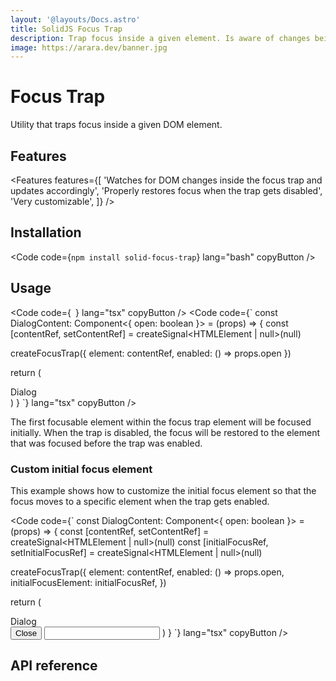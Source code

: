 ```yaml
---
layout: '@layouts/Docs.astro'
title: SolidJS Focus Trap
description: Trap focus inside a given element. Is aware of changes being made to the DOM tree inside the focus trap.
image: https://arara.dev/banner.jpg
---
```


# Focus Trap

Utility that traps focus inside a given DOM element.

<PackageInfo packageName="solid-focus-trap" />

## Features
<Features features={[
  'Watches for DOM changes inside the focus trap and updates accordingly',
  'Properly restores focus when the trap gets disabled',
  'Very customizable',
]} />

## Installation

<Code code={`
npm install solid-focus-trap
`} lang="bash" copyButton />

## Usage

<Code code={`
`} lang="tsx" copyButton />
<Code code={`
const DialogContent: Component<{
  open: boolean
}> = (props) => {
  const [contentRef, setContentRef] = createSignal<HTMLElement | null>(null)

  createFocusTrap({
    element: contentRef,
    enabled: () => props.open
  })

  return (
    <Show when={props.open()}>
      <div ref={setContentRef}>Dialog</div>
    </Show>
  )
}
`} lang="tsx" copyButton />

The first focusable element within the focus trap element will be focused initially. When the trap is disabled, the focus will be restored to the element that was focused before the trap was enabled.

### Custom initial focus element
This example shows how to customize the initial focus element so that the focus moves to a specific element when the trap gets enabled.

<Code code={`
const DialogContent: Component<{
  open: boolean
}> = (props) => {
  const [contentRef, setContentRef] = createSignal<HTMLElement | null>(null)
  const [initialFocusRef, setInitialFocusRef] =
    createSignal<HTMLElement | null>(null)

  createFocusTrap({
    element: contentRef,
    enabled: () => props.open,
    initialFocusElement: initialFocusRef,
  })

  return (
    <Show when={props.open()}>
      <div ref={setContentRef}>Dialog</div>
      <button>Close</button>
      <input ref={setInitialFocusRef} />
    </Show>
  )
}
`} lang="tsx" copyButton />

## API reference

<ApiReference library={FocusTrap} />
